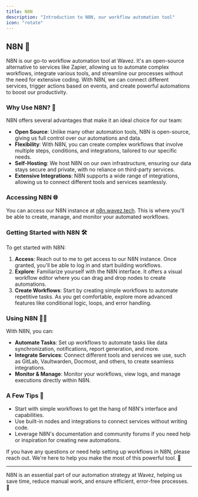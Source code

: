 ```yaml
---
title: N8N
description: "Introduction to N8N, our workflow automation tool"
icon: "rotate"
---
```


## N8N 🔄

N8N is our go-to workflow automation tool at Wavez. It's an open-source alternative to services like Zapier, allowing us to automate complex workflows, integrate various tools, and streamline our processes without the need for extensive coding. With N8N, we can connect different services, trigger actions based on events, and create powerful automations to boost our productivity.

### Why Use N8N? 🤔

N8N offers several advantages that make it an ideal choice for our team:

- **Open Source**: Unlike many other automation tools, N8N is open-source, giving us full control over our automations and data.
- **Flexibility**: With N8N, you can create complex workflows that involve multiple steps, conditions, and integrations, tailored to our specific needs.
- **Self-Hosting**: We host N8N on our own infrastructure, ensuring our data stays secure and private, with no reliance on third-party services.
- **Extensive Integrations**: N8N supports a wide range of integrations, allowing us to connect different tools and services seamlessly.

### Accessing N8N 🌐

You can access our N8N instance at [n8n.wavez.tech](https://n8n.wavez.tech). This is where you'll be able to create, manage, and monitor your automated workflows.

### Getting Started with N8N 🛠️

To get started with N8N:

1. **Access**: Reach out to me to get access to our N8N instance. Once granted, you'll be able to log in and start building workflows.
2. **Explore**: Familiarize yourself with the N8N interface. It offers a visual workflow editor where you can drag and drop nodes to create automations.
3. **Create Workflows**: Start by creating simple workflows to automate repetitive tasks. As you get comfortable, explore more advanced features like conditional logic, loops, and error handling.

### Using N8N 🧑‍💻

With N8N, you can:

- **Automate Tasks**: Set up workflows to automate tasks like data synchronization, notifications, report generation, and more.
- **Integrate Services**: Connect different tools and services we use, such as GitLab, Vaultwarden, Docmost, and others, to create seamless integrations.
- **Monitor & Manage**: Monitor your workflows, view logs, and manage executions directly within N8N.

### A Few Tips 🌟

- Start with simple workflows to get the hang of N8N's interface and capabilities.
- Use built-in nodes and integrations to connect services without writing code.
- Leverage N8N's documentation and community forums if you need help or inspiration for creating new automations.

If you have any questions or need help setting up workflows in N8N, please reach out. We're here to help you make the most of this powerful tool. 🌊

---

N8N is an essential part of our automation strategy at Wavez, helping us save time, reduce manual work, and ensure efficient, error-free processes. 🚀
